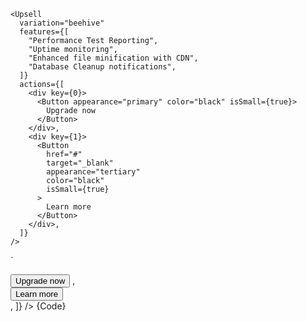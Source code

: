 
    <Upsell
      variation="beehive"
      features={[
        "Performance Test Reporting",
        "Uptime monitoring",
        "Enhanced file minification with CDN",
        "Database Cleanup notifications",
      ]}
      actions={[
        <div key={0}>
          <Button appearance="primary" color="black" isSmall={true}>
            Upgrade now
          </Button>
        </div>,
        <div key={1}>
          <Button
            href="#"
            target="_blank"
            appearance="tertiary"
            color="black"
            isSmall={true}
          >
            Learn more
          </Button>
        </div>,
      ]}
    />
`

<Section
	contained={true}
	border={true}
	style={{ paddingRight: 0, paddingLeft: 0 }}
>
	<Preview wrapper={true}>
		<Upsell
			variation="beehive"
			features={[
				"Performance Test Reporting",
				"Uptime monitoring",
				"Enhanced file minification with CDN",
				"Database Cleanup notifications",
			]}
			actions={[
				<div key={0}>
					<Button appearance="primary" color="black" isSmall={true}>
						Upgrade now
					</Button>
				</div>,
				<div key={1}>
					<Button
						href="#"
						target="_blank"
						appearance="tertiary"
						color="black"
						isSmall={true}
					>
						Learn more
					</Button>
				</div>,
			]}
		/>
	</Preview>
	<Snippet language="js">{Code}</Snippet>
</Section>

